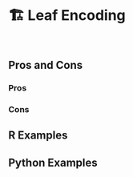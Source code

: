 # 🏗️ Leaf Encoding {#sec-categorical-leaf}

::: {style="visibility: hidden; height: 0px;"}
## Leaf Encoding
:::

## Pros and Cons

### Pros

### Cons

## R Examples

## Python Examples

